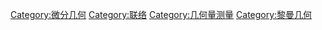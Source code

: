 [[Category:微分几何|Category:微分几何]]
[[Category:联络|Category:联络]]
[[Category:几何量测量|Category:几何量测量]]
[[Category:黎曼几何|Category:黎曼几何]]